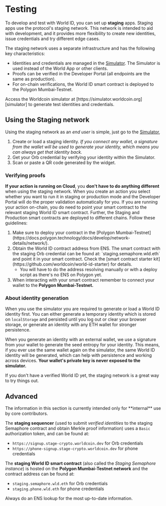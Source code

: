 # Testing

To develop and test with World ID, you can set up **staging** apps. Staging apps use the protocol's staging network. This network is intended to aid with development, and it provides more flexibility to create new identities, issue credentials and try different edge cases.

The staging network uses a separate infrastructure and has the following key characteristics:

-   Identities and credentials are managed in the [Simulator](https://simulator.worldcoin.org). The Simulator is used instead of the World App or other clients.
-   Proofs can be verified in the Developer Portal (all endpoints are the same as production).
-   For on-chain verifications, the World ID smart contract is deployed to the Polygon Mumbai-Testnet.

<Note>
	Access the Worldcoin simulator at [https://simulator.worldcoin.org][simulator] to generate test identities and
	credentials.
</Note>

## Using the Staging network

Using the staging network as an _end user_ is simple, just go to the [Simulator][simulator],

1. Create or load a staging identity. _If you connect any wallet, a signature from the wallet will be used to generate your identity, which means you can always get that identity back._
2. Get your Orb credential by verifying your identity within the Simulator.
3. Scan or paste a QR code generated by the widget.

### Verifying proofs

<Tabs>
  <TabItem value="cloud" label="Cloud verification" default>
   <b>If your action is running on Cloud</b>, you <b>don't have to do anything different</b> when using the staging network. When you create an action you select whether you want to run it in staging or production mode and the Developer Portal will do the proper validation automatically for you.
  </TabItem>
  <TabItem value="on-chain" label="On-chain verification">
    If you are running your action on-chain, you do need to point your smart contract to the relevant staging World ID smart contract. Further, the Staging and Production smart contracts are deployed to different chains. Follow these guidelines:

<ol>
	<li>
		Make sure to deploy your contract in the [Polygon
		Mumbai-Testnet](https://docs.polygon.technology/docs/develop/network-details/network/).
	</li>
	<li>
		Obtain the World ID contract address from ENS. The smart contract with the staging Orb credential can be found
		at: `staging.semaphore.wld.eth` and point it in your smart contract. Check the [smart contract starter
		kit](https://github.com/worldcoin/world-id-starter) for details.
		<ul>
			<li>
				You will have to do the address resolving manually or with a deploy script as there's no ENS on Polygon
				yet.
			</li>
		</ul>
	</li>
	<li>
		When interacting with your smart contract remember to connect your wallet to the <b>Polygon Mumbai-Testnet.</b>
	</li>
</ol>

  </TabItem>
</Tabs>

### About identity generation

When you use the simulator you are required to generate or load a World ID identity first. You can either generate a temporary identity which is stored on `localStorage` and persisted until you log out or clear your browser storage, or generate an identity with any ETH wallet for stronger persistence.

When you generate an identity with an external wallet, we use a signature from your wallet to generate the seed entropy for your identity. This means, if you ever use the same wallet again on the simulator, the same World ID identity will be generated, which can help with persistence and working across devices. **Your wallet's private key is never exposed to the simulator.**

<Note>If you don't have a verified World ID yet, the staging network is a great way to try things out.</Note>

## Advanced

<Note type="danger">
	The information in this section is currently intended only for **internal** use by core contributors.
</Note>

The **staging sequencer** (used to submit _verified identities_ to the staging Semaphore contract and obtain Merkle proof information) uses a `Basic` authorization token, and can be found at:

-   `https://signup.stage-crypto.worldcoin.dev` for Orb credentials
-   `https://phone-signup.stage-crypto.worldcoin.dev` for phone credentials

The **staging World ID smart contract** (also called the _Staging Semaphore instance_) is hosted on the **Polygon Mumbai-Testnet network** and the contract address can be found at:

-   `staging.semaphore.wld.eth` for Orb credentials
-   `staging.phone.wld.eth` for phone credentials

Always do an ENS lookup for the most up-to-date information.

[simulator]: https://simulator.worldcoin.org

